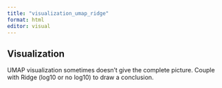 ```yaml
---
title: "visualization_umap_ridge"
format: html
editor: visual
---
```


## Visualization

UMAP visualization sometimes doesn't give the complete picture. Couple with Ridge (log10 or no log10) to draw a conclusion.
